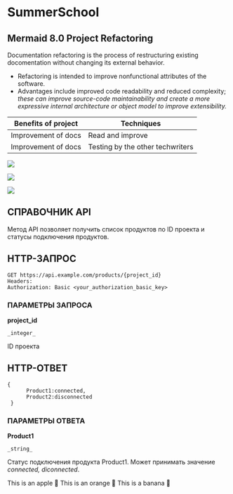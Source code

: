 # SummerSchool

## Mermaid 8.0 Project Refactoring
Documentation refactoring is the process of restructuring existing docomentation without changing its external behavior.
- Refactoring is intended to improve nonfunctional attributes of the software. 
- Advantages include improved code readability and reduced complexity; *these can improve source-code maintainability and create a more expressive internal architecture or object model to improve extensibility.*

| Benefits of project  | Techniques | 
| ------------- | ------------- |
| Improvement of docs  | Read and improve  |
| Improvement of docs | Testing by the other techwriters  |
    
    
![](http://www.52dazhew.com/data/out/62/585899957-cute-pig-wallpapers-for-ipad.jpg)

![](file:///Users/a.malukhina/Pictures/99px_ru_wallpaper_457_mini_svinka_the_pig_artlist_collection.jpg)

![](https://pandao.github.io/editor.md/examples/images/4.jpg)

## СПРАВОЧНИК API

Метод АРI позволяет получить список продуктов по ID проекта и статусы подключения продуктов. 

## HTTP-ЗАПРОС
    

    GET https://api.example.com/products/{project_id} 
    Headers: 
    Authorization: Basic <your_authorization_basic_key>

### ПАРАМЕТРЫ ЗАПРОСА
**project_id**

    _integer_
    
ID проекта

## HTTP-ОТВЕТ
    
    {
          Product1:connected,
          Product2:disconnected
     }

### ПАРАМЕТРЫ ОТВЕТА

**Product1**

    _string_

Статус подключения продукта Product1. Может принимать значение _connected, diconnected_.


<Tabs>
  <TabItem value="apple" label="Apple" default>
    This is an apple 🍎
  </TabItem>
  <TabItem value="orange" label="Orange">
    This is an orange 🍊
  </TabItem>
  <TabItem value="banana" label="Banana">
    This is a banana 🍌
  </TabItem>
</Tabs>
